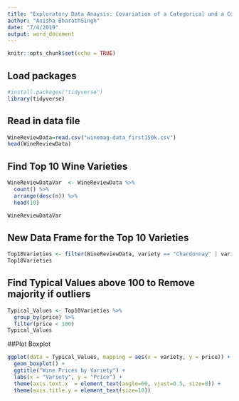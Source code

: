 ```yaml
---
title: "Exploratory Data Anaysis: Covariation of a Categorical and a Continuous Variable"
author: "Anisha BharathSingh"
date: "7/4/2019"
output: word_document
---
```


```r
knitr::opts_chunk$set(echo = TRUE)
```

## Load packages
```r
#install.packages("tidyverse") 
library(tidyverse) 
```

## Read in data file
```r
WineReviewData=read.csv("winemag-data_first150k.csv")
head(WineReviewData)
```

## Find Top 10 Wine Varieties
```r
WineReviewDataVar  <- WineReviewData %>% 
  count() %>% 
  arrange(desc(n)) %>% 
  head(10) 

WineReviewDataVar
```


## New Data Frame for the Top 10 Varieties
```r
Top10Varieties <- filter(WineReviewData, variety == "Chardonnay" | variety == "Pinot Noir" | variety == "Cabernet Sauvignon" | variety == "Red Blend" | variety == "Bordeaux-style Red Blend" | variety == "Sauvignon Blanc" | variety == "Syrah" | variety == "Riesling" | variety == "Merlot" | variety == "Zinfadel")
Top10Varieties
```

## Find Typical Values above 100 to Remove majority if outliers
```r
Typical_Values <- Top10Varieties %>%
  group_by(price) %>%
  filter(price < 100)
Typical_Values
```

##Plot Boxplot
```r
ggplot(data = Typical_Values, mapping = aes(x = variety, y = price)) +
  geom_boxplot() + 
  ggtitle("Wine Prices by Variety") + 
  labs(x = "Variety", y = "Price") + 
  theme(axis.text.x  = element_text(angle=60, vjust=0.5, size=8)) + 
  theme(axis.title.y = element_text(size=10))
```
